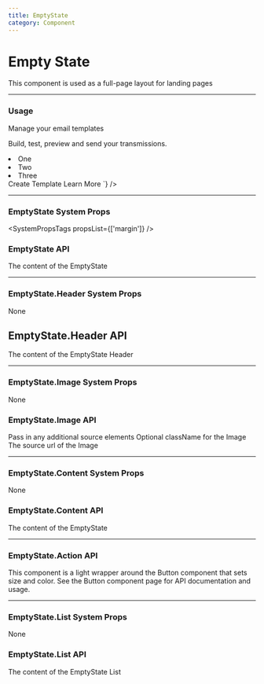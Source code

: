 ```yaml
---
title: EmptyState
category: Component
---
```



# Empty State

This component is used as a full-page layout for landing pages

---

### Usage

<LiveCode>
  <LiveCode.Content
    title="Basic Empty State"
    code={`
      <EmptyState>
    <EmptyState.Header> Manage your email templates</EmptyState.Header>
    <EmptyState.Content>
      <p>Build, test, preview and send your transmissions.</p>
      <EmptyState.List>
        <li>One</li>
        <li>Two</li>
        <li>Three</li>
      </EmptyState.List>
    </EmptyState.Content>
    <EmptyState.Image src="${AccountsImage}"/>
    <EmptyState.Action>Create Template</EmptyState.Action>
    <EmptyState.Action variant="outline">Learn More</EmptyState.Action>
  </EmptyState>
    `}
  />
</LiveCode>

---

### EmptyState System Props

<SystemPropsTags propsList={['margin']} />

### EmptyState API

<Prop name="children" type="node">
  The content of the EmptyState
</Prop>

---

### EmptyState.Header System Props

None

## EmptyState.Header API

<Prop name="children" type="node">
  The content of the EmptyState Header
</Prop>

---

### EmptyState.Image System Props

None

### EmptyState.Image API

<Prop name="children" type="node">
  Pass in any additional source elements
</Prop>

<Prop name="className" type="string">
  Optional className for the Image
</Prop>

<Prop name="src" type="string" required>
  The source url of the Image
</Prop>

--- 

### EmptyState.Content System Props

None

### EmptyState.Content API
<Prop name="children" type="node">
  The content of the EmptyState
</Prop>

---

### EmptyState.Action API

This component is a light wrapper around the Button component that sets size and color. See <Link to='/components/button'>the Button component page</Link> for API documentation and usage.

---

### EmptyState.List System Props

None

### EmptyState.List API

<Prop name="children" type="node">
  The content of the EmptyState List
</Prop>
